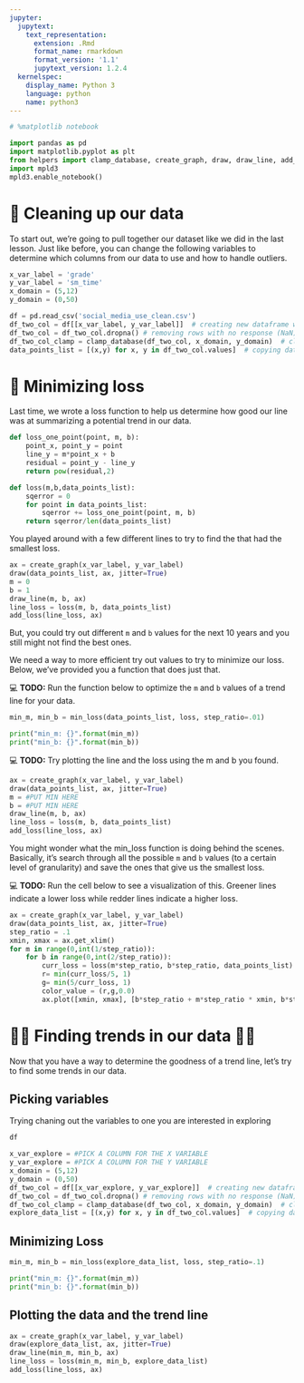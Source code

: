 ```yaml
---
jupyter:
  jupytext:
    text_representation:
      extension: .Rmd
      format_name: rmarkdown
      format_version: '1.1'
      jupytext_version: 1.2.4
  kernelspec:
    display_name: Python 3
    language: python
    name: python3
---
```


```python
# %matplotlib notebook
```

```python
import pandas as pd
import matplotlib.pyplot as plt
from helpers import clamp_database, create_graph, draw, draw_line, add_loss, animated_draw, min_loss
import mpld3
mpld3.enable_notebook()
```

# 🚿 Cleaning up our data

To start out, we're going to pull together our dataset like we did in the last lesson. Just like before, you can change the following variables to determine which columns from our data to use and how to handle outliers.

```python
x_var_label = 'grade'
y_var_label = 'sm_time'
x_domain = (5,12)
y_domain = (0,50)
```

```python
df = pd.read_csv('social_media_use_clean.csv')
df_two_col = df[[x_var_label, y_var_label]]  # creating new dataframe with only 2 columns
df_two_col = df_two_col.dropna() # removing rows with no response (NaN)
df_two_col_clamp = clamp_database(df_two_col, x_domain, y_domain)  # clamping the dataframe so it fits within the domains
data_points_list = [(x,y) for x, y in df_two_col.values]  # copying data from dataframe to list
```

# 🔎 Minimizing loss

Last time, we wrote a loss function to help us determine how good our line was at summarizing a potential trend in our data.

```python
def loss_one_point(point, m, b):
    point_x, point_y = point
    line_y = m*point_x + b
    residual = point_y - line_y
    return pow(residual,2)

def loss(m,b,data_points_list):
    sqerror = 0
    for point in data_points_list:
        sqerror += loss_one_point(point, m, b)
    return sqerror/len(data_points_list)
```

You played around with a few different lines to try to find the that had the smallest loss.


```python
ax = create_graph(x_var_label, y_var_label)
draw(data_points_list, ax, jitter=True)
m = 0
b = 1
draw_line(m, b, ax)
line_loss = loss(m, b, data_points_list)
add_loss(line_loss, ax)
```

But, you could try out different `m` and `b` values for the next 10 years and you still might not find the best ones. 

We need a way to more efficient try out values to try to minimize our loss. Below, we've provided you a function that does just that.

💻 **TODO:** Run the function below to optimize the `m` and `b` values of a trend line for your data.

```python
min_m, min_b = min_loss(data_points_list, loss, step_ratio=.01)

print("min_m: {}".format(min_m))
print("min_b: {}".format(min_b))
```

💻 **TODO:** Try plotting the line and the loss using the m and b you found.

```python
ax = create_graph(x_var_label, y_var_label)
draw(data_points_list, ax, jitter=True)
m = #PUT MIN HERE
b = #PUT MIN HERE
draw_line(m, b, ax)
line_loss = loss(m, b, data_points_list)
add_loss(line_loss, ax)
```

You might wonder what the min_loss function is doing behind the scenes. Basically, it's search through all the possible `m` and `b` values (to a certain level of granularity) and save the ones that give us the smallest loss.

💻 **TODO:** Run the cell below to see a visualization of this. Greener lines indicate a lower loss while redder lines indicate a higher loss.

```python
ax = create_graph(x_var_label, y_var_label)
draw(data_points_list, ax, jitter=True)
step_ratio = .1
xmin, xmax = ax.get_xlim()
for m in range(0,int(1/step_ratio)):
    for b in range(0,int(2/step_ratio)):
        curr_loss = loss(m*step_ratio, b*step_ratio, data_points_list)
        r= min(curr_loss/5, 1)
        g= min(5/curr_loss, 1)
        color_value = (r,g,0.0)
        ax.plot([xmin, xmax], [b*step_ratio + m*step_ratio * xmin, b*step_ratio + m*step_ratio * xmax], alpha=.7, color = color_value)
```

# 👩‍💻 Finding trends in our data 👨‍💻

Now that you have a way to determine the goodness of a trend line, let's try to find some trends in our data.


## Picking variables

Trying chaning out the variables to one you are interested in exploring

```python
df
```

```python
x_var_explore = #PICK A COLUMN FOR THE X VARIABLE
y_var_explore = #PICK A COLUMN FOR THE Y VARIABLE
x_domain = (5,12)
y_domain = (0,50)
df_two_col = df[[x_var_explore, y_var_explore]]  # creating new dataframe with only 2 columns
df_two_col = df_two_col.dropna() # removing rows with no response (NaN)
df_two_col_clamp = clamp_database(df_two_col, x_domain, y_domain)  # clamping the dataframe so it fits within the domains
explore_data_list = [(x,y) for x, y in df_two_col.values]  # copying data from dataframe to list
```

## Minimizing Loss

```python
min_m, min_b = min_loss(explore_data_list, loss, step_ratio=.1)

print("min_m: {}".format(min_m))
print("min_b: {}".format(min_b))
```

## Plotting the data and the trend line

```python
ax = create_graph(x_var_label, y_var_label)
draw(explore_data_list, ax, jitter=True)
draw_line(min_m, min_b, ax)
line_loss = loss(min_m, min_b, explore_data_list)
add_loss(line_loss, ax)
```
